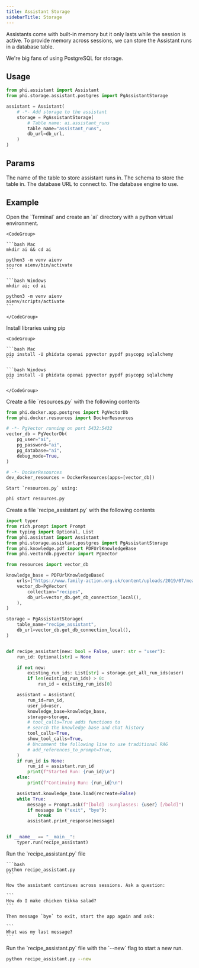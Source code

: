 ```yaml
---
title: Assistant Storage
sidebarTitle: Storage
---
```


Assistants come with built-in memory but it only lasts while the session is active. To provide memory across sessions, we can store the Assistant runs in a database table.

We're big fans of using PostgreSQL for storage.

## Usage

```python assistant_with_storage.py
from phi.assistant import Assistant
from phi.storage.assistant.postgres import PgAssistantStorage

assistant = Assistant(
    # -*- Add storage to the assistant
    storage = PgAssistantStorage(
        # Table name: ai.assistant_runs
        table_name="assistant_runs",
        db_url=db_url,
    )
)
```

## Params

<ResponseField name="table_name" type="str">
  The name of the table to store assistant runs in.
</ResponseField>
<ResponseField name="schema" type="str" default="ai">
  The schema to store the table in.
</ResponseField>
<ResponseField name="db_url" type="str">
  The database URL to connect to.
</ResponseField>
<ResponseField name="db_engine" type="Engine">
  The database engine to use.
</ResponseField>

## Example

<Steps>
  <Step title="Create a virtual environment">
    Open the `Terminal` and create an `ai` directory with a python virtual environment.

    <CodeGroup>

    ```bash Mac
    mkdir ai && cd ai

    python3 -m venv aienv
    source aienv/bin/activate
    ```

    ```bash Windows
    mkdir ai; cd ai

    python3 -m venv aienv
    aienv/scripts/activate
    ```

    </CodeGroup>

  </Step>
  <Step title="Install libraries">
    Install libraries using pip

    <CodeGroup>

    ```bash Mac
    pip install -U phidata openai pgvector pypdf psycopg sqlalchemy
    ```

    ```bash Windows
    pip install -U phidata openai pgvector pypdf psycopg sqlalchemy
    ```

    </CodeGroup>

  </Step>
  <Step title="Start PgVector">
    Create a file `resources.py` with the following contents

```python resources.py
from phi.docker.app.postgres import PgVectorDb
from phi.docker.resources import DockerResources

# -*- PgVector running on port 5432:5432
vector_db = PgVectorDb(
    pg_user="ai",
    pg_password="ai",
    pg_database="ai",
    debug_mode=True,
)

# -*- DockerResources
dev_docker_resources = DockerResources(apps=[vector_db])
```

    Start `resources.py` using:

```bash
phi start resources.py
```

  </Step>
  <Step title="Create an assistant with storage">
    Create a file `recipe_assistant.py` with the following contents

```python recipe_assistant.py
import typer
from rich.prompt import Prompt
from typing import Optional, List
from phi.assistant import Assistant
from phi.storage.assistant.postgres import PgAssistantStorage
from phi.knowledge.pdf import PDFUrlKnowledgeBase
from phi.vectordb.pgvector import PgVector

from resources import vector_db

knowledge_base = PDFUrlKnowledgeBase(
    urls=["https://www.family-action.org.uk/content/uploads/2019/07/meals-more-recipes.pdf"],
    vector_db=PgVector(
        collection="recipes",
        db_url=vector_db.get_db_connection_local(),
    ),
)

storage = PgAssistantStorage(
    table_name="recipe_assistant",
    db_url=vector_db.get_db_connection_local(),
)


def recipe_assistant(new: bool = False, user: str = "user"):
    run_id: Optional[str] = None

    if not new:
        existing_run_ids: List[str] = storage.get_all_run_ids(user)
        if len(existing_run_ids) > 0:
            run_id = existing_run_ids[0]

    assistant = Assistant(
        run_id=run_id,
        user_id=user,
        knowledge_base=knowledge_base,
        storage=storage,
        # tool_calls=True adds functions to
        # search the knowledge base and chat history
        tool_calls=True,
        show_tool_calls=True,
        # Uncomment the following line to use traditional RAG
        # add_references_to_prompt=True,
    )
    if run_id is None:
        run_id = assistant.run_id
        print(f"Started Run: {run_id}\n")
    else:
        print(f"Continuing Run: {run_id}\n")

    assistant.knowledge_base.load(recreate=False)
    while True:
        message = Prompt.ask(f"[bold] :sunglasses: {user} [/bold]")
        if message in ("exit", "bye"):
            break
        assistant.print_response(message)


if __name__ == "__main__":
    typer.run(recipe_assistant)
```

  </Step>
  <Step title="Run the assistant">
    Run the `recipe_assistant.py` file

    ```bash
    python recipe_assistant.py
    ```

    Now the assistant continues across sessions. Ask a question:

    ```
    How do I make chicken tikka salad?
    ```

    Then message `bye` to exit, start the app again and ask:

    ```
    What was my last message?
    ```

  </Step>
  <Step title="Start a new run">
    Run the `recipe_assistant.py` file with the `--new` flag to start a new run.

```bash
python recipe_assistant.py --new
```

  </Step>
</Steps>

<Snippet file="discord.mdx" />
